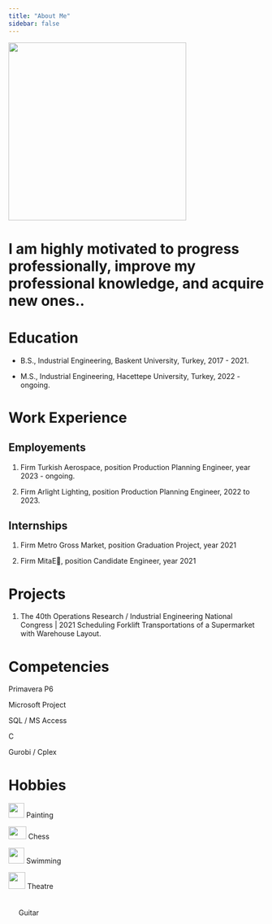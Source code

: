 ```yaml
---
title: "About Me"
sidebar: false 
---
```


![](images/ecemsenaunluu.jpg){fig-align="center" width="350"}

# I am highly motivated to progress professionally, improve my professional knowledge, and acquire new ones..

# Education

-   B.S., Industrial Engineering, Baskent University, Turkey, 2017 - 2021.

-   M.S., Industrial Engineering, Hacettepe University, Turkey, 2022 - ongoing.

# Work Experience

## Employements

1.  Firm Turkish Aerospace, position Production Planning Engineer, year 2023 - ongoing.

2.  Firm Arlight Lighting, position Production Planning Engineer, 2022 to 2023.

## Internships

1.  Firm Metro Gross Market, position Graduation Project, year 2021

2.  Firm MitaE, position Candidate Engineer, year 2021

# Projects

1.  The 40th Operations Research / Industrial Engineering National Congress \| 2021 Scheduling Forklift Transportations of a Supermarket with Warehouse Layout.

# Competencies

Primavera P6

Microsoft Project

SQL / MS Access

C

Gurobi / Cplex

# Hobbies

![](images/resim.png){width="31" height="29"} Painting

![](images/chess.png){width="35" height="25"} Chess

![](images/yuzme.png){width="31"} Swimming

![](images/tiyatro.png){width="33"} Theatre

![](images/gitar.png){width="16" height="35"} Guitar
